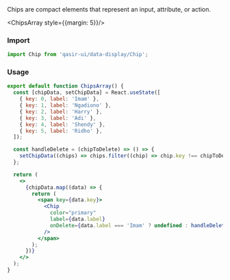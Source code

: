 
<Title>Chip</Title>

<Subtitle>
  Chips are compact elements that represent an input, attribute, or action.
</Subtitle>

<ChipsArray style={{margin: 5}}/>


### Import
```js
import Chip from 'qasir-ui/data-display/Chip';
```

### Usage
```jsx
export default function ChipsArray() {
  const [chipData, setChipData] = React.useState([
    { key: 0, label: 'Imam' },
    { key: 1, label: 'Ngadiono' },
    { key: 2, label: 'Harry' },
    { key: 3, label: 'Adi' },
    { key: 4, label: 'Shendy' },
    { key: 5, label: 'Ridho' },
  ]);

  const handleDelete = (chipToDelete) => () => {
    setChipData((chips) => chips.filter((chip) => chip.key !== chipToDelete.key));
  };

  return (
    <>
      {chipData.map((data) => {
        return (
          <span key={data.key}>
            <Chip
              color="primary"
              label={data.label}
              onDelete={data.label === 'Imam' ? undefined : handleDelete(data)}
            />
          </span>
        );
      })}
    </>
  );
}
```
